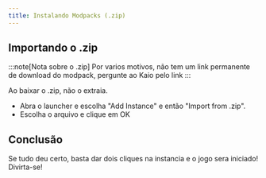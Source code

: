 ```yaml
---
title: Instalando Modpacks (.zip)
---
```


## Importando o .zip

:::note[Nota sobre o .zip]
Por varios motivos, não tem um link permanente de download do modpack, pergunte ao Kaio pelo link
::: 

Ao baixar o .zip, não o extraia. 
- Abra o launcher e escolha "Add Instance" e então "Import from .zip". 
- Escolha o arquivo e clique em OK

## Conclusão

Se tudo deu certo, basta dar dois cliques na instancia e o jogo sera iniciado! Divirta-se!